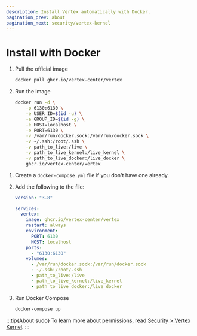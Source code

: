 ```yaml
---
description: Install Vertex automatically with Docker.
pagination_prev: about
pagination_next: security/vertex-kernel
---
```



# Install with Docker

<Tabs groupId="docker-methods">

<TabItem value="docker-cli" label="Docker CLI">

1. Pull the official image

    ```bash
    docker pull ghcr.io/vertex-center/vertex
    ```

2. Run the image

    ```bash
    docker run -d \
        -p 6130:6130 \
        -e USER_ID=$(id -u) \
        -e GROUP_ID=$(id -g) \
        -e HOST=localhost \
        -e PORT=6130 \
        -v /var/run/docker.sock:/var/run/docker.sock \
        -v ~/.ssh:/root/.ssh \
        -v path_to_live:/live \
        -v path_to_live_kernel:/live_kernel \
        -v path_to_live_docker:/live_docker \
        ghcr.io/vertex-center/vertex
    ```

</TabItem>

<TabItem value="docker-compose" label="Docker Compose">

1. Create a `docker-compose.yml` file if you don't have one already.

2. Add the following to the file:

    ```yaml title="docker-compose.yml"
    version: "3.8"

    services:
      vertex:
        image: ghcr.io/vertex-center/vertex
        restart: always
        environment:
          PORT: 6130
          HOST: localhost
        ports:
          - "6130:6130"
        volumes:
          - /var/run/docker.sock:/var/run/docker.sock
          - ~/.ssh:/root/.ssh
          - path_to_live:/live
          - path_to_live_kernel:/live_kernel
          - path_to_live_docker:/live_docker
    ```

3. Run Docker Compose

    ```bash
    docker-compose up
    ```

</TabItem>

</Tabs>

:::tip{About sudo}
To learn more about permissions, read [Security > Vertex Kernel](../security/vertex-kernel).
:::

